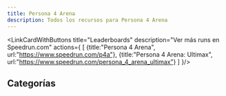 ```yaml
---
title: Persona 4 Arena
description: Todos los recursos para Persona 4 Arena
---
```



<DocsHero 
    content="Persona 4 Arena es un juego de tipo fighting que es un spin-off of Persona 4."
    srcUrl={cover}
    alt="Persona 4 Arena Cover"
/>

<LinkCardWithButtons title="Leaderboards" description="Ver más runs en Speedrun.com" actions={
    [
        {title:"Persona 4 Arena",
        url:"https://www.speedrun.com/p4a"},
        {title:"Persona 4 Arena: Ultimax",
        url:"https://www.speedrun.com/persona_4_arena_ultimax"}
    ]
}/>

## Categorías

<Tabs syncKey='persona4'>
    <TabItem label="Arena">
        <CardGrid>
            <Card title="Arcade Mode"></Card>
            <Card title="Story Mode (Yosuke)"></Card>
            <Card title="Story Mode (Yukiko)"></Card>
        </CardGrid>
    </TabItem>
    <TabItem label="Arena Ultimax">
        <CardGrid>
            <Card title="Arcade Mode"></Card>
            <Card title="Golden Arena"></Card>
        </CardGrid>
    </TabItem>
</Tabs>